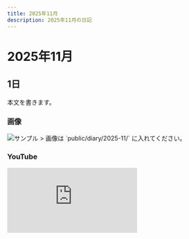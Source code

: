 ```yaml
---
title: 2025年11月
description: 2025年11月の日記
---
```


# 2025年11月

## 1日
本文を書きます。

### 画像
<img src="/diary/2025-11/sample.jpg" alt="サンプル" />
> 画像は `public/diary/2025-11/` に入れてください。

### YouTube
<div style={{position:'relative', paddingTop:'56.25%'}}>
  <iframe
    src="https://www.youtube.com/embed/VIDEO_ID"
    title="2025年11月の動画"
    style={{position:'absolute', inset:0, width:'100%', height:'100%'}}
    frameBorder="0"
    allow="accelerometer; autoplay; clipboard-write; encrypted-media; gyroscope; picture-in-picture; web-share"
    allowFullScreen
  />
</div>

